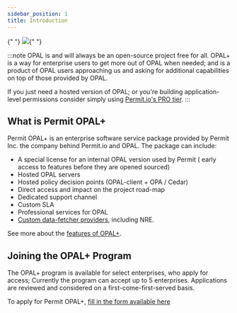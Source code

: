 ```yaml
---
sidebar_position: 1
title: Introduction
---
```



<div
  style={{
    display: "flex",
    alignItems: "center",
    justifyContent: "center",
    paddingBottom: 10,
  }}
>
  {" "}
  <img style={{ maxWidth: "10vw" }} src="/img/opal_plus.png" />{" "}
</div>

:::note
OPAL is and will always be an open-source project free for all.
OPAL+ is a way for enterprise users to get more out of OPAL when needed; and is a product of OPAL users approaching us and asking for additional capabilities on top of those provided by OPAL.

If you just need a hosted version of OPAL; or you're building application-level permissions consider simply using [Permit.io's PRO tier](https://www.permit.io/pricing).
:::

## What is Permit OPAL+

Permit OPAL+ is an enterprise software service package provided by Permit Inc. the company behind Permit.io and OPAL.
The package can include:

- A special license for an internal OPAL version used by Permit ( early access to features before they are opened sourced)
- Hosted OPAL servers
- Hosted policy decision points (OPAL-client + OPA / Cedar)
- Direct access and impact on the project road-map
- Dedicated support channel
- Custom SLA
- Professional services for OPAL
- [Custom data-fetcher providers](tutorials/write_your_own_fetch_provider), including NRE.

See more about the [features of OPAL+](/opal-plus/features).

## Joining the OPAL+ Program

The OPAL+ program is available for select enterprises, who apply for access;
Currently the program can accept up to 5 enterprises. Applications are reviewed and considered on a first-come-first-served basis.

To apply for Permit OPAL+, [fill in the form available here](https://hello.permit.io/opal-plus)
